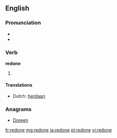 ==English==

===Pronunciation===
* {{IPA|/ɻiˈdɒn/}}
* {{rhymes|ʌn}}

===Verb===
'''redone'''

# {{past participle of| to [[redo]]}}

====Translations====
* Dutch: [[herdaan]]

===Anagrams===
* [[Doreen#English|Doreen]]

[[fr:redone]]
[[mg:redone]]
[[ja:redone]]
[[pl:redone]]
[[vi:redone]]